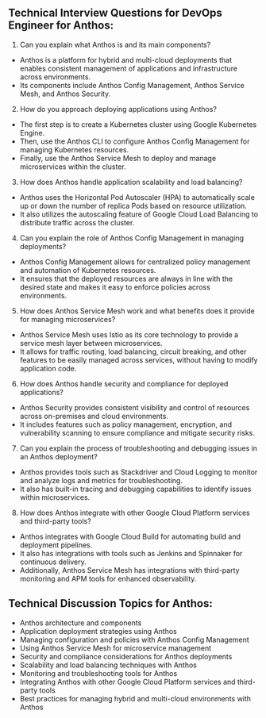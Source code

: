 

## Technical Interview Questions for DevOps Engineer for Anthos:
1. Can you explain what Anthos is and its main components? 
- Anthos is a platform for hybrid and multi-cloud deployments that enables consistent management of applications and infrastructure across environments.
- Its components include Anthos Config Management, Anthos Service Mesh, and Anthos Security.

2. How do you approach deploying applications using Anthos?
- The first step is to create a Kubernetes cluster using Google Kubernetes Engine.
- Then, use the Anthos CLI to configure Anthos Config Management for managing Kubernetes resources.
- Finally, use the Anthos Service Mesh to deploy and manage microservices within the cluster.

3. How does Anthos handle application scalability and load balancing?
- Anthos uses the Horizontal Pod Autoscaler (HPA) to automatically scale up or down the number of replica Pods based on resource utilization.
- It also utilizes the autoscaling feature of Google Cloud Load Balancing to distribute traffic across the cluster.

4. Can you explain the role of Anthos Config Management in managing deployments?
- Anthos Config Management allows for centralized policy management and automation of Kubernetes resources.
- It ensures that the deployed resources are always in line with the desired state and makes it easy to enforce policies across environments.

5. How does Anthos Service Mesh work and what benefits does it provide for managing microservices?
- Anthos Service Mesh uses Istio as its core technology to provide a service mesh layer between microservices.
- It allows for traffic routing, load balancing, circuit breaking, and other features to be easily managed across services, without having to modify application code.

6. How does Anthos handle security and compliance for deployed applications?
- Anthos Security provides consistent visibility and control of resources across on-premises and cloud environments.
- It includes features such as policy management, encryption, and vulnerability scanning to ensure compliance and mitigate security risks.

7. Can you explain the process of troubleshooting and debugging issues in an Anthos deployment?
- Anthos provides tools such as Stackdriver and Cloud Logging to monitor and analyze logs and metrics for troubleshooting.
- It also has built-in tracing and debugging capabilities to identify issues within microservices.

8. How does Anthos integrate with other Google Cloud Platform services and third-party tools?
- Anthos integrates with Google Cloud Build for automating build and deployment pipelines.
- It also has integrations with tools such as Jenkins and Spinnaker for continuous delivery.
- Additionally, Anthos Service Mesh has integrations with third-party monitoring and APM tools for enhanced observability.

## Technical Discussion Topics for Anthos:
- Anthos architecture and components
- Application deployment strategies using Anthos
- Managing configuration and policies with Anthos Config Management
- Using Anthos Service Mesh for microservice management
- Security and compliance considerations for Anthos deployments
- Scalability and load balancing techniques with Anthos
- Monitoring and troubleshooting tools for Anthos
- Integrating Anthos with other Google Cloud Platform services and third-party tools
- Best practices for managing hybrid and multi-cloud environments with Anthos
